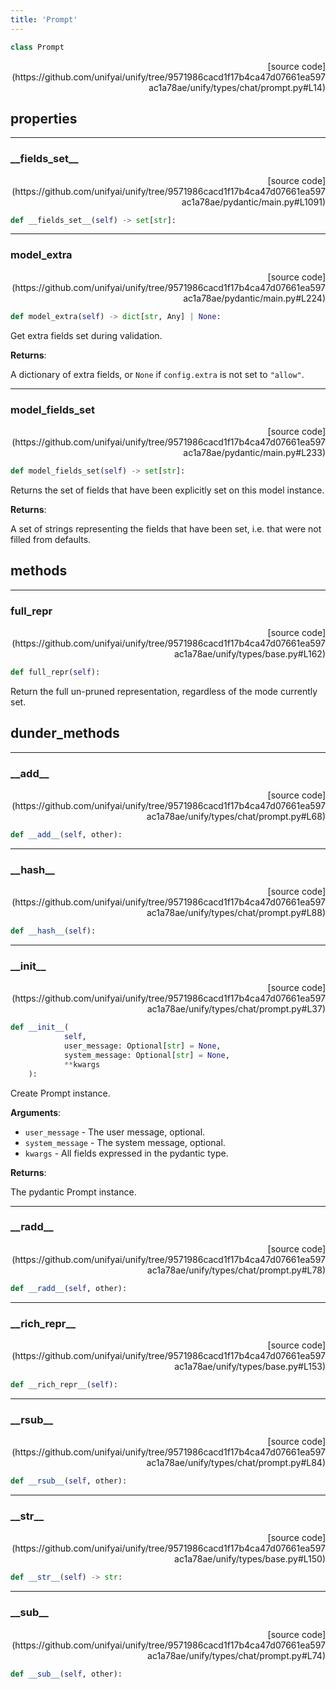 ```yaml
---
title: 'Prompt'
---
```


```python
class Prompt
```

<p align="right">[source code](https://github.com/unifyai/unify/tree/9571986cacd1f17b4ca47d07661ea597ac1a78ae/unify/types/chat/prompt.py#L14)</p>



## properties

---

### \_\_fields\_set\_\_

<p align="right">[source code](https://github.com/unifyai/unify/tree/9571986cacd1f17b4ca47d07661ea597ac1a78ae/pydantic/main.py#L1091)</p>

```python
def __fields_set__(self) -> set[str]:
```



---

### model\_extra

<p align="right">[source code](https://github.com/unifyai/unify/tree/9571986cacd1f17b4ca47d07661ea597ac1a78ae/pydantic/main.py#L224)</p>

```python
def model_extra(self) -> dict[str, Any] | None:
```

Get extra fields set during validation.

**Returns**:

A dictionary of extra fields, or `None` if `config.extra` is not set to `"allow"`.

---

### model\_fields\_set

<p align="right">[source code](https://github.com/unifyai/unify/tree/9571986cacd1f17b4ca47d07661ea597ac1a78ae/pydantic/main.py#L233)</p>

```python
def model_fields_set(self) -> set[str]:
```

Returns the set of fields that have been explicitly set on this model instance.

**Returns**:

A set of strings representing the fields that have been set,
i.e. that were not filled from defaults.

## methods

---

### full\_repr

<p align="right">[source code](https://github.com/unifyai/unify/tree/9571986cacd1f17b4ca47d07661ea597ac1a78ae/unify/types/base.py#L162)</p>

```python
def full_repr(self):
```

Return the full un-pruned representation, regardless of the mode currently set.

## dunder_methods

---

### \_\_add\_\_

<p align="right">[source code](https://github.com/unifyai/unify/tree/9571986cacd1f17b4ca47d07661ea597ac1a78ae/unify/types/chat/prompt.py#L68)</p>

```python
def __add__(self, other):
```



---

### \_\_hash\_\_

<p align="right">[source code](https://github.com/unifyai/unify/tree/9571986cacd1f17b4ca47d07661ea597ac1a78ae/unify/types/chat/prompt.py#L88)</p>

```python
def __hash__(self):
```



---

### \_\_init\_\_

<p align="right">[source code](https://github.com/unifyai/unify/tree/9571986cacd1f17b4ca47d07661ea597ac1a78ae/unify/types/chat/prompt.py#L37)</p>

```python
def __init__(
            self,
            user_message: Optional[str] = None,
            system_message: Optional[str] = None,
            **kwargs
    ):
```

Create Prompt instance.

**Arguments**:

- `user_message` - The user message, optional.
- `system_message` - The system message, optional.
- `kwargs` - All fields expressed in the pydantic type.



**Returns**:

The pydantic Prompt instance.

---

### \_\_radd\_\_

<p align="right">[source code](https://github.com/unifyai/unify/tree/9571986cacd1f17b4ca47d07661ea597ac1a78ae/unify/types/chat/prompt.py#L78)</p>

```python
def __radd__(self, other):
```



---

### \_\_rich\_repr\_\_

<p align="right">[source code](https://github.com/unifyai/unify/tree/9571986cacd1f17b4ca47d07661ea597ac1a78ae/unify/types/base.py#L153)</p>

```python
def __rich_repr__(self):
```



---

### \_\_rsub\_\_

<p align="right">[source code](https://github.com/unifyai/unify/tree/9571986cacd1f17b4ca47d07661ea597ac1a78ae/unify/types/chat/prompt.py#L84)</p>

```python
def __rsub__(self, other):
```



---

### \_\_str\_\_

<p align="right">[source code](https://github.com/unifyai/unify/tree/9571986cacd1f17b4ca47d07661ea597ac1a78ae/unify/types/base.py#L150)</p>

```python
def __str__(self) -> str:
```



---

### \_\_sub\_\_

<p align="right">[source code](https://github.com/unifyai/unify/tree/9571986cacd1f17b4ca47d07661ea597ac1a78ae/unify/types/chat/prompt.py#L74)</p>

```python
def __sub__(self, other):
```

